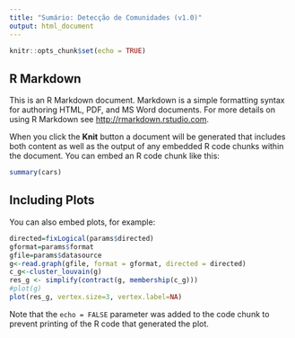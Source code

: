 ```yaml
---
title: "Sumário: Detecção de Comunidades (v1.0)"
output: html_document
---
```


```r
knitr::opts_chunk$set(echo = TRUE)
```

## R Markdown

This is an R Markdown document. Markdown is a simple formatting syntax for authoring HTML, PDF, and MS Word documents. For more details on using R Markdown see <http://rmarkdown.rstudio.com>.

When you click the **Knit** button a document will be generated that includes both content as well as the output of any embedded R code chunks within the document. You can embed an R code chunk like this:

```r
summary(cars)
```

## Including Plots

You can also embed plots, for example:

```r
directed=fixLogical(params$directed)
gformat=params$format
gfile=params$datasource
g<-read.graph(gfile, format = gformat, directed = directed)
c_g<-cluster_louvain(g)
res_g <- simplify(contract(g, membership(c_g))) 
#plot(g)
plot(res_g, vertex.size=3, vertex.label=NA)
```

Note that the `echo = FALSE` parameter was added to the code chunk to prevent printing of the R code that generated the plot.
